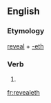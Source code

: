 ==English==

===Etymology===
[[reveal]] + [[-eth]]

===Verb===
{{infl|en|verb form}}

# {{archaic third-person singular of|reveal}}

[[fr:revealeth]]